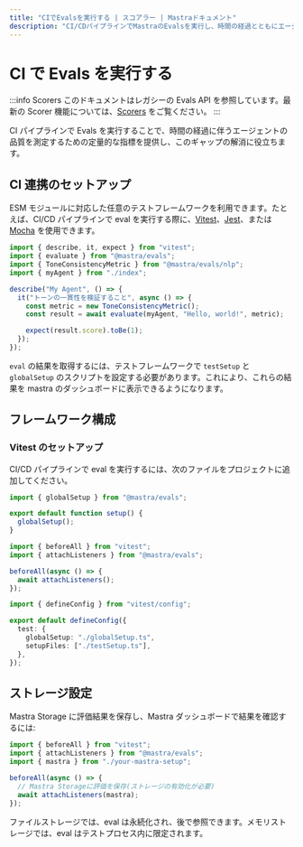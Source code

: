 ```yaml
---
title: "CIでEvalsを実行する | スコアラー | Mastraドキュメント"
description: "CI/CDパイプラインでMastraのEvalsを実行し、時間の経過とともにエージェントの品質を監視する方法を学びます。"
---
```


# CI で Evals を実行する

:::info Scorers
このドキュメントはレガシーの Evals API を参照しています。最新の Scorer 機能については、[Scorers](/docs/scorers/overview) をご覧ください。
:::

CI パイプラインで Evals を実行することで、時間の経過に伴うエージェントの品質を測定するための定量的な指標を提供し、このギャップの解消に役立ちます。

## CI 連携のセットアップ

ESM モジュールに対応した任意のテストフレームワークを利用できます。たとえば、CI/CD パイプラインで eval を実行する際に、[Vitest](https://vitest.dev/)、[Jest](https://jestjs.io/)、または [Mocha](https://mochajs.org/) を使用できます。

```typescript copy showLineNumbers title="src/mastra/agents/index.test.ts"
import { describe, it, expect } from "vitest";
import { evaluate } from "@mastra/evals";
import { ToneConsistencyMetric } from "@mastra/evals/nlp";
import { myAgent } from "./index";

describe("My Agent", () => {
  it("トーンの一貫性を検証すること", async () => {
    const metric = new ToneConsistencyMetric();
    const result = await evaluate(myAgent, "Hello, world!", metric);

    expect(result.score).toBe(1);
  });
});
```

`eval` の結果を取得するには、テストフレームワークで `testSetup` と `globalSetup` のスクリプトを設定する必要があります。これにより、これらの結果を mastra のダッシュボードに表示できるようになります。


## フレームワーク構成

### Vitest のセットアップ

CI/CD パイプラインで eval を実行するには、次のファイルをプロジェクトに追加してください。

```typescript copy showLineNumbers title="globalSetup.ts"
import { globalSetup } from "@mastra/evals";

export default function setup() {
  globalSetup();
}
```

```typescript copy showLineNumbers title="testSetup.ts"
import { beforeAll } from "vitest";
import { attachListeners } from "@mastra/evals";

beforeAll(async () => {
  await attachListeners();
});
```

```typescript copy showLineNumbers title="vitest.config.ts"
import { defineConfig } from "vitest/config";

export default defineConfig({
  test: {
    globalSetup: "./globalSetup.ts",
    setupFiles: ["./testSetup.ts"],
  },
});
```


## ストレージ設定

Mastra Storage に評価結果を保存し、Mastra ダッシュボードで結果を確認するには:

```typescript copy showLineNumbers title="testSetup.ts"
import { beforeAll } from "vitest";
import { attachListeners } from "@mastra/evals";
import { mastra } from "./your-mastra-setup";

beforeAll(async () => {
  // Mastra Storageに評価を保存(ストレージの有効化が必要)
  await attachListeners(mastra);
});
```

ファイルストレージでは、eval は永続化され、後で参照できます。メモリストレージでは、eval はテストプロセス内に限定されます。

